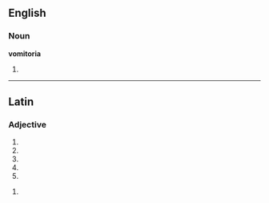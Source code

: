 ==English==

===Noun===
'''vomitoria'''

# {{irregular plural of|[[vomitorium]]}}

----

==Latin==

===Adjective===
{{la-adj-form|vomitōria}}

# {{inflection of|vomitorius|vomitōrius|nom|f|s|lang=la}}
# {{inflection of|vomitorius|vomitōrius|nom|n|p|lang=la}}
# {{inflection of|vomitorius|vomitōrius|acc|n|p|lang=la}}
# {{inflection of|vomitorius|vomitōrius|voc|f|s|lang=la}}
# {{inflection of|vomitorius|vomitōrius|voc|n|p|lang=la}}

{{la-adj-form|vomitōriā}}

# {{inflection of|vomitorius|vomitōrius|abl|f|s|lang=la}}
{{count page|[[Wiktionary:Page count]]}}